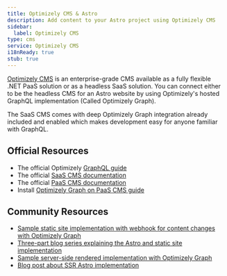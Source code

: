 ```yaml
---
title: Optimizely CMS & Astro
description: Add content to your Astro project using Optimizely CMS
sidebar:
  label: Optimizely CMS
type: cms
service: Optimizely CMS
i18nReady: true
stub: true
---
```


[Optimizely CMS](https://www.optimizely.com/products/content-management/) is an enterprise-grade CMS available as a fully flexible .NET PaaS solution or as a headless SaaS solution. You can connect either to be the headless CMS for an Astro website by using Optimizely's hosted GraphQL implementation (Called Optimizely Graph).

The SaaS CMS comes with deep Optimizely Graph integration already included and enabled which makes development easy for anyone familiar with GraphQL.

## Official Resources

- The official Optimizely [GraphQL guide](https://docs.developers.optimizely.com/platform-optimizely/docs/introduction-optimizely-graph)
- The official [SaaS CMS documentation](https://docs.developers.optimizely.com/content-management-system/v1.0.0-CMS-SaaS/docs/overview-saas)
- The official [PaaS CMS documentation](https://docs.developers.optimizely.com/content-management-system/docs/getting-started)
- Install [Optimizely Graph on PaaS CMS guide](https://docs.developers.optimizely.com/content-management-system/docs/install-and-configure-optimizely-graph-on-your-site)

## Community Resources

- [Sample static site implementation with webhook for content changes with Optimizely Graph](https://github.com/jacobpretorius/Opti.SaaS.Astro.Demo/tree/main/static-site)
- [Three-part blog series explaining the Astro and static site implementation](https://world.optimizely.com/blogs/jacob-pretorius/dates/2024/5/build-a-headless-blog-with-astro-and-optimizely-saas-cms/)
- [Sample server-side rendered implementation with Optimizely Graph](https://github.com/jacobpretorius/Opti.SaaS.Astro.Demo/tree/main/ssr)
- [Blog post about SSR Astro implementation](https://world.optimizely.com/blogs/jacob-pretorius/dates/2025/7/build-a-headless-blog-with-astro-and-optimizely-saas-cms-part-4---ssr--visual-builder-experience/)
